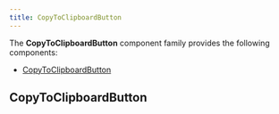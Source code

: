 ```yaml
---
title: CopyToClipboardButton
---
```



<DocusaurusDoc>

The **CopyToClipboardButton** component family provides the following components:

- [CopyToClipboardButton](#copytoclipboardbutton)

## CopyToClipboardButton

<ComponentDocs docs={jsdocCopyToClipboardButton} example={CopyToClipboardButtonExample} />

</DocusaurusDoc>

